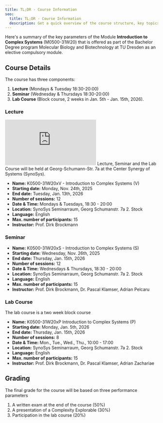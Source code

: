 ```yaml
---
title: TL;DR - Course Information
seo:
  title: TL;DR - Course Information
  description: Get a quick overview of the course structure, key topics, and essential resources.
---
```



Here's a summary of the key parameters of the Module **Introduction to Complex Systems** 
(M0500-31W20)
that is offered as part of the Bachelor Degree program Molecular
Biology and Biotechnology at TU Dresden as an elective compulsory module.



## Course Details

The course has three components: 

1. **Lecture** (Mondays & Tuesday 18:30-20:00) 
2. **Seminar** (Wednesday & Thursdays 18:30-20:00) 
3. **Lab Course** (Block course, 2 weeks in Jan. 5th - Jan. 15th, 2026).


### Lecture
<MarginNote>
<iframe src="https://www.google.com/maps/embed?pb=!1m18!1m12!1m3!1d10037.512579074284!2d13.704058246542708!3d51.02763625024674!2m3!1f0!2f0!3f0!3m2!1i1024!2i768!4f13.1!3m3!1m2!1s0x4709c5940abd1f4f%3A0x490d22e2ee6850c8!2sGeorg-Schumann-Stra%C3%9Fe%207a%2C%2001069%20Dresden!5e0!3m2!1sde!2sde!4v1743796057106!5m2!1sde!2sde" style="border:0;" allowfullscreen="" loading="lazy" referrerpolicy="no-referrer-when-downgrade"></iframe>
Lecture, Seminar and the Lab Course will be held at Georg-Schumann-Str. 7a at the Center Synergy
of Systems (SynoSys).
</MarginNote>

- **Name:** K0500-31W20xV - Introduction to Complex Systems (V)
- **Starting date:** Monday, Nov. 24th, 2025
- **End date:** Tuesday, Jan. 13th, 2026
- **Number of sessions:** 12
- **Date & Time:** Mondays & Tuesdays, 18:30 - 20:00
- **Location:** SynoSys Seminarraum, Georg Schumanstr. 7a 2. Stock
- **Language:** English
- **Max. number of participants:** 15
- **Instructor:** Prof. Dirk Brockmann

### Seminar

- **Name:** K0500-31W20xS - Introduction to Complex Systems (S)
- **Starting date:** Wednesday, Nov. 26th, 2025
- **End date:** Thursday, Jan. 15th, 2026
- **Number of sessions:** 12
- **Date & Time:** Wednesdays & Thursdays, 18:30 - 20:00
- **Location:** SynoSys Seminarraum, Georg Schumanstr. 7a 2. Stock
- **Language:** English
- **Max. number of participants:** 15
- **Instructor:** Prof. Dirk Brockmann, Dr. Pascal Klamser, Adrian Pelcaru

### Lab Course

The lab course is a two week block course

- **Name:** K0500-31W20xP Introduction to Complex Systems (P)
- **Starting date:** Monday, Jan. 5th, 2026
- **End date:** Thursday, Jan. 15th, 2026
- **Number of sessions:** 8
- **Date & Time:** Mon., Tue., Wed., Thu., 10:00 - 17:00
- **Location:** SynoSys Seminarraum, Georg Schumanstr. 7a 2. Stock
- **Language:** English
- **Max. number of participants:** 15
- **Instructor:** Prof. Dirk Brockmann, Dr. Pascal Klamser, Adrian Zachariae

## Grading

The final grade for the course will be based on three performance parameters

1. A written exam at the end of the course (50%)
2. A presentation of a Complexity Explorable (30%)
3. Participation in the lab course (20%)


